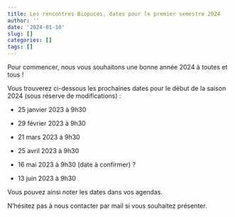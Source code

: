 ```yaml
---
title: Les rencontres Biopuces, dates pour le premier semestre 2024
author: ''
date: '2024-01-10'
slug: []
categories: []
tags: []
---
```


Pour commencer, nous vous souhaitons une bonne année 2024 à toutes et tous !

Vous trouverez ci-dessous les prochaines dates pour le début de la saison 2024 (sous réserve de modifications) : 

* 25 janvier 2023 à 9h30 

* 29 février 2023 à 9h30

* 21 mars 2023 à 9h30 

* 25 avril 2023 à 9h30  

* 16 mai 2023 à 9h30 (date à confirmer) ?

* 13 juin 2023 à 9h30

Vous pouvez ainsi noter les dates dans vos agendas. 

N'hésitez pas à nous contacter par mail si vous souhaitez présenter.